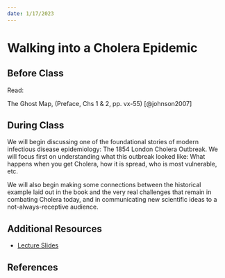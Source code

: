 ```yaml
---
date: 1/17/2023
---
```


# Walking into a Cholera Epidemic 

## Before Class

Read: 

The Ghost Map, (Preface, Chs 1 & 2, pp. vx-55) [@johnson2007]

## During Class

We will begin discussing one of the foundational stories of modern infectious disease epidemiology: The 1854 London Cholera Outbreak. We will focus first on understanding what this outbreak looked like: What happens when you get Cholera, how it is spread, who is most vulnerable, etc.

We will also begin making some connections between the historical example laid out in the book and the very real challenges that remain in combating Cholera today, and in communicating new scientific ideas to a not-always-receptive audience.

## Additional Resources

- [Lecture Slides](slides/session_5_ghost_map_intro.qmd)

## References